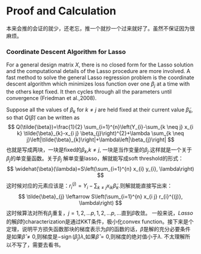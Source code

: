 # Proof and Calculation

本来会推的会证的就少，还老忘，推一个就抄一个过来就好了。虽然不保证因为很麻烦。

### Coordinate Descent Algorithm for Lasso
For a general design matrix $X$, there is no closed form for the Lasso solution and the computational details of the Lasso procedure are more involved. A fast method to solve the general Lasso regression problem is the coordinate descent algorithm which minimizes loss function over one $\beta_j$ at a time with the others kept fixed. It then cycles through all the parameters until convergence (Friedman et al.,2008). 

Suppose all the values of $\beta_k$ for $k\neq j$ are held fixed at their current value $\tilde \beta_k$, so that $Q(\tilde\beta)$ can be written as
$$
Q(\tilde{\beta})=\frac{1}{2} \sum_{i=1}^{n}\left(Y_{i}-\sum_{k \neq j} x_{i k} \tilde{\beta}_{k}-x_{i j} \beta_{j}\right)^{2}+\lambda \sum_{k \neq j}\left|\tilde{\beta}_{k}\right|+\lambda\left|\beta_{j}\right|
$$
也就是写成两块，一块是fixed的$\beta_k$,$k\neq j$, 一块是当作变量的$\beta_j$.这样就是一个关于$\beta_j$的单变量函数。关于$\beta_j$ 解单变量lasso，解就能写成soft threshold的形式：
$$
\widehat{\beta}(\lambda)=S\left(\sum_{i=1}^{n} x_{i} y_{i}, \lambda\right)
$$
这时候对应的元素应该是：$r_{i}^{(j)}=Y_{i}-\sum_{k \neq j} x_{i k} \tilde{\beta}_{k}$.则解就能直接写出来：
$$
\tilde{\beta}_{j} \leftarrow S\left(\sum_{i=1}^{n} x_{i j} r_{i}^{(j)}, \lambda\right)
$$
这时候算法对所有$\beta_j$重复，$j=1,2,...p,1,2,...p,...$直到$\tilde \beta$收敛。
一般来说，$Lasso$的解$\hat\beta$的characterization是通过KKT条件，极小化convex function。接下来是个定理，说明平方损失函数那块的梯度表示为$\beta$的函数的话，$\hat\beta$是解的充分必要条件是如果$\hat\beta\neq 0$,则梯度是$-\operatorname{sign}\left(\widehat{\beta}_{j}\right) \lambda$,如果$\hat\beta=0$,则梯度的绝对值小于$\lambda$.
不太理解所以不写了，需要去看书。












